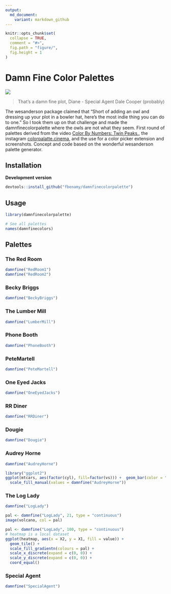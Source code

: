 ```yaml
---
output:
  md_document:
    variant: markdown_github
---
```


<!-- README.md is generated from README.Rmd. Please edit that file -->

```r
knitr::opts_chunk$set(
  collapse = TRUE,
  comment = "#>",
  fig.path = "figure/",
  fig.height = 1
)
```

# Damn Fine Color Palettes
![](damnfine.gif)

> That's a damn fine plot, Diane - Special Agent Dale Cooper (probably)

The wesanderson package claimed that "Short of adding an owl and dressing up your plot in a bowler hat, here's the most indie thing you can do to one." So I took them up on that challenge and made the damnfinecolorpalette where the owls are not what they seem. First round of palettes derived from the video [Color By Numbers: Twin Peaks.](https://vimeo.com/218231355), the instagram [colorpalatte.cinema](https://www.instagram.com/colorpalette.cinema/), and the use for a color picker extension and screenshots. Concept and code based on the wonderful wesanderson palette generator. 


## Installation


__Development version__

```r
devtools::install_github("fbenamy/damnfinecolorpalette")
```

## Usage

```r
library(damnfinecolorpalette)

# See all palettes
names(damnfinecolors)
```

## Palettes

### The Red Room

```r
damnfine("RedRoom1")
damnfine("RedRoom2")
```

### Becky Briggs
```r
damnfine("BeckyBriggs")
```

### The Lumber Mill
```r
damnfine("LumberMill")
```

### Phone Booth 
```r
damnfine("PhoneBooth")
``` 

### PeteMartell 
```r
damnfine("PeteMartell")
```

### One Eyed Jacks

```r
damnfine("OneEyedJacks")
```

### RR Diner

```r
damnfine("RRDiner")
```

### Dougie

```r
damnfine("Dougie")
```  

### Audrey Horne

```r
damnfine("AudreyHorne")
```

```r
library("ggplot2")
ggplot(mtcars, aes(factor(cyl), fill=factor(vs))) +  geom_bar(color = "black") +
  scale_fill_manual(values = damnfine("AudreyHorne"))
```

### The Log Lady 

```r
damnfine("LogLady")
```

```r
pal <- damnfine("LogLady", 21, type = "continuous")
image(volcano, col = pal)
```

```r
pal <- damnfine("LogLady", 100, type = "continuous")
# heatmap is a local dataset
ggplot(heatmap, aes(x = X2, y = X1, fill = value)) +
  geom_tile() + 
  scale_fill_gradientn(colours = pal) + 
  scale_x_discrete(expand = c(0, 0)) +
  scale_y_discrete(expand = c(0, 0)) + 
  coord_equal() 
```

### Special Agent 

```r
damnfine("SpecialAgent")
```

